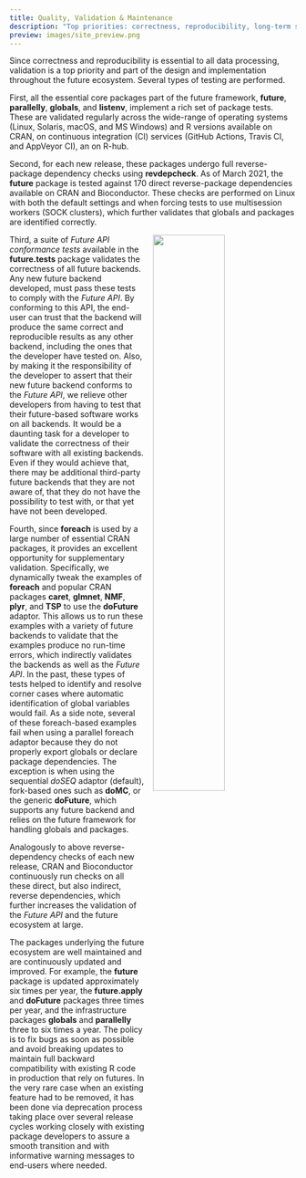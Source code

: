 ```yaml
---
title: Quality, Validation & Maintenance
description: "Top priorities: correctness, reproducibility, long-term stability, and trust"
preview: images/site_preview.png
---
```


Since correctness and reproducibility is essential to all data
processing, validation is a top priority and part of the design and
implementation throughout the future ecosystem.  Several types of
testing are performed.

First, all the essential core packages part of the future framework,
**future**, **parallelly**, **globals**, and **listenv**,
implement a rich set of package tests.  These are validated regularly
across the wide-range of operating systems (Linux, Solaris, macOS, and
MS Windows) and R versions available on CRAN, on continuous
integration (CI) services (GitHub Actions, Travis CI, and AppVeyor
CI), an on R-hub.

Second, for each new release, these packages undergo full
reverse-package dependency checks
using **revdepcheck**.  As of March 2021,
the **future** package is tested against 170 direct reverse-package
dependencies available on CRAN and Bioconductor.  These checks are
performed on Linux with both the default settings and when forcing
tests to use multisession workers (SOCK clusters), which further
validates that globals and packages are identified correctly.

<div>
<img src="images/future.tests-screencast.gif" style="width: 50%; padding-left: 2ex; padding-bottom: 1ex; float: right;"/>
Third, a suite of _Future API conformance tests_ available in the
**future.tests** package validates the
correctness of all future backends.  Any new future backend developed,
must pass these tests to comply with the _Future API_.  By
conforming to this API, the end-user can trust that the backend will
produce the same correct and reproducible results as any other
backend, including the ones that the developer have tested on.  Also,
by making it the responsibility of the developer to assert that their
new future backend conforms to the _Future API_, we relieve other
developers from having to test that their future-based software works
on all backends.  It would be a daunting task for a developer to
validate the correctness of their software with all existing
backends. Even if they would achieve that, there may be additional
third-party future backends that they are not aware of, that they do
not have the possibility to test with, or that yet have not been
developed.
</div>

Fourth, since **foreach** is used by a large number of essential
CRAN packages, it provides an excellent opportunity for supplementary
validation. Specifically, we dynamically tweak the examples of
**foreach** and popular CRAN packages **caret**,
**glmnet**, **NMF**, **plyr**, and **TSP** to use
the **doFuture** adaptor.  This allows us
to run these examples with a variety of future backends to validate
that the examples produce no run-time errors, which indirectly
validates the backends as well as the _Future API_.  In the past,
these types of tests helped to identify and resolve corner cases where
automatic identification of global variables would fail.  As a side
note, several of these foreach-based examples fail when using a
parallel foreach adaptor because they do not properly export globals
or declare package dependencies.  The exception is when using the
sequential
_doSEQ_ adaptor (default), fork-based ones such as **doMC**, or
the generic **doFuture**, which supports any future backend and
relies on the future framework for handling globals and
packages.

Analogously to above reverse-dependency checks of each new release,
CRAN and Bioconductor continuously run checks on all these direct, but
also indirect, reverse dependencies, which further increases the
validation of the _Future API_ and the future ecosystem at large.

The packages underlying the future ecosystem are well maintained and
are continuously updated and improved.  For example, the **future**
package is updated approximately six times per year, the
**future.apply** and **doFuture** packages three times per year, and
the infrastructure packages **globals** and **parallelly** three to
six times a year.  The policy is to fix bugs as soon as possible and
avoid breaking updates to maintain full backward compatibility with
existing R code in production that rely on futures.  In the very rare
case when an existing feature had to be removed, it has been done via
deprecation process taking place over several release cycles working
closely with existing package developers to assure a smooth transition
and with informative warning messages to end-users where needed.
